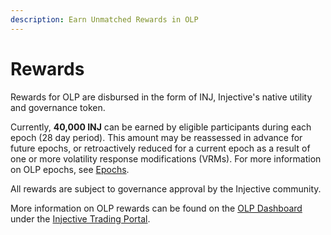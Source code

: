 ```yaml
---
description: Earn Unmatched Rewards in OLP
---
```


# Rewards

Rewards for OLP are disbursed in the form of INJ, Injective's native utility and governance token.&#x20;

Currently, **40,000 INJ** can be earned by eligible participants during each epoch (28 day period). This amount may be reassessed in advance for future epochs, or retroactively reduced for a current epoch as a result of one or more volatility response modifications (VRMs). For more information on OLP epochs, see [Epochs](epochs.md).

<Callout icon="info" color="#07C1FF" iconType="regular">
All rewards are subject to governance approval by the Injective community.
</Callout>

More information on OLP rewards can be found on the [OLP Dashboard](https://trading.injective.network/program/liquidity) under the [Injective Trading Portal](https://trading.injective.network/).
